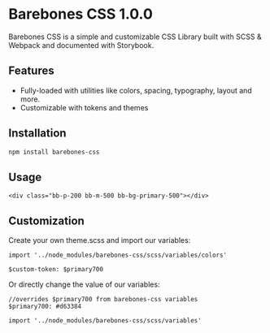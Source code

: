 
<Meta title="BAREBONES CSS/Introduction" />


# Barebones CSS 1.0.0

Barebones CSS is a simple and customizable CSS Library built with SCSS & Webpack and documented with Storybook.

## Features

- Fully-loaded with utilities like colors, spacing, typography, layout and more.
- Customizable with tokens and themes

## Installation

```bash
npm install barebones-css
```

## Usage

```
<div class="bb-p-200 bb-m-500 bb-bg-primary-500"></div>

```

## Customization

Create your own theme.scss and import our variables:

```
import '../node_modules/barebones-css/scss/variables/colors'

$custom-token: $primary700
```

Or directly change the value of our variables:

```
//overrides $primary700 from barebones-css variables
$primary700: #d63384

import '../node_modules/barebones-css/scss/variables'
```

